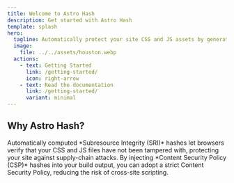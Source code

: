 ```yaml
---
title: Welcome to Astro Hash
description: Get started with Astro Hash
template: splash
hero:
  tagline: Automatically protect your site CSS and JS assets by generating and injecting Subresource Integrity (SRI) and Content Security Policy (CSP) hashes.
  image:
    file: ../../assets/houston.webp
  actions:
    - text: Getting Started
      link: /getting-started/
      icon: right-arrow
    - text: Read the documentation
      link: /getting-started/
      variant: minimal
---
```



## Why Astro Hash?

<CardGrid>
  <Card title="Ensure resource integrity" icon="open-book">
    Automatically computed *Subresource Integrity (SRI)* hashes let browsers verify that your CSS and JS files have not been tampered with, protecting your site against supply-chain attacks.
  </Card>
  <Card title="Simplify CSP enforcement" icon="warning">
    By injecting *Content Security Policy (CSP)* hashes into your build output, you can adopt a strict Content Security Policy, reducing the risk of cross-site scripting.
  </Card>
</CardGrid>
